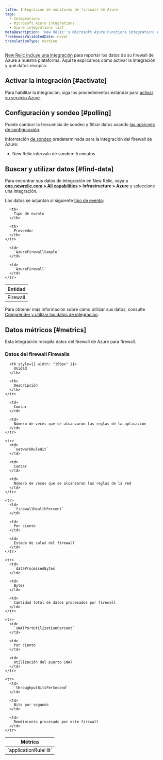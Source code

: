 ```yaml
---
title: Integración de monitoreo de firewall de Azure
tags:
  - Integrations
  - Microsoft Azure integrations
  - Azure integrations list
metaDescription: 'New Relic''s Microsoft Azure Functions integration: what data it reports, and how to enable it.'
freshnessValidatedDate: never
translationType: machine
---
```


[New Relic incluye una integración](/docs/infrastructure/integrations-getting-started/getting-started/introduction-infrastructure-integrations) para reportar los datos de su firewall de Azure a nuestra plataforma. Aquí te explicamos cómo activar la integración y qué datos recopila.

## Activar la integración [#activate]

Para habilitar la integración, siga los procedimientos estándar para [activar su servicio Azure](/docs/infrastructure/microsoft-azure-integrations/getting-started/activate-azure-integrations).

## Configuración y sondeo [#polling]

Puede cambiar la frecuencia de sondeo y filtrar datos usando [las opciones de configuración](/docs/integrations/new-relic-integrations/getting-started/configure-polling-frequency-data-collection-cloud-integrations).

Información [de sondeo](/docs/infrastructure/microsoft-azure-integrations/getting-started/azure-integration-polling) predeterminada para la integración del firewall de Azure:

* New Relic intervalo de sondeo: 5 minutos

## Buscar y utilizar datos [#find-data]

Para encontrar sus datos de integración en New Relic, vaya a <DoNotTranslate>**[one.newrelic.com > All capabilities](https://one.newrelic.com/all-capabilities) > Infrastructure > Azure**</DoNotTranslate> y seleccione una integración.

Los datos se adjuntan al siguiente [tipo de evento](/docs/data-apis/understand-data/new-relic-data-types/#event-data):

<table>
  <thead>
    <tr>
      <th>
        Entidad
      </th>

      <th>
        Tipo de evento
      </th>

      <th>
        Proveedor
      </th>
    </tr>
  </thead>

  <tbody>
    <tr>
      <td>
        Firewall
      </td>

      <td>
        `AzureFirewallSample`
      </td>

      <td>
        `AzureFirewall`
      </td>
    </tr>
  </tbody>
</table>

Para obtener más información sobre cómo utilizar sus datos, consulte [Comprender y utilizar los datos de integración](/docs/infrastructure/integrations/find-use-infrastructure-integration-data).

## Datos métricos [#metrics]

Esta integración recopila datos del firewall de Azure para firewall.

### Datos del firewall Firewalls

<table>
  <thead>
    <tr>
      <th style={{ width: "275px" }}>
        Métrica
      </th>

      <th style={{ width: "150px" }}>
        Unidad
      </th>

      <th>
        Descripción
      </th>
    </tr>
  </thead>

  <tbody>
    <tr>
      <td>
        `applicationRuleHit`
      </td>

      <td>
        Contar
      </td>

      <td>
        Número de veces que se alcanzaron las reglas de la aplicación
      </td>
    </tr>

    <tr>
      <td>
        `networkRuleHit`
      </td>

      <td>
        Contar
      </td>

      <td>
        Número de veces que se alcanzaron las reglas de la red
      </td>
    </tr>

    <tr>
      <td>
        `firewallHealthPercent`
      </td>

      <td>
        Por ciento
      </td>

      <td>
        Estado de salud del firewall
      </td>
    </tr>

    <tr>
      <td>
        `dataProcessedBytes`
      </td>

      <td>
        Bytes
      </td>

      <td>
        Cantidad total de datos procesados por firewall
      </td>
    </tr>

    <tr>
      <td>
        `sNATPortUtilizationPercent`
      </td>

      <td>
        Por ciento
      </td>

      <td>
        Utilización del puerto SNAT
      </td>
    </tr>

    <tr>
      <td>
        `throughputBitsPerSecond`
      </td>

      <td>
        Bits por segundo
      </td>

      <td>
        Rendimiento procesado por este firewall
      </td>
    </tr>
  </tbody>
</table>